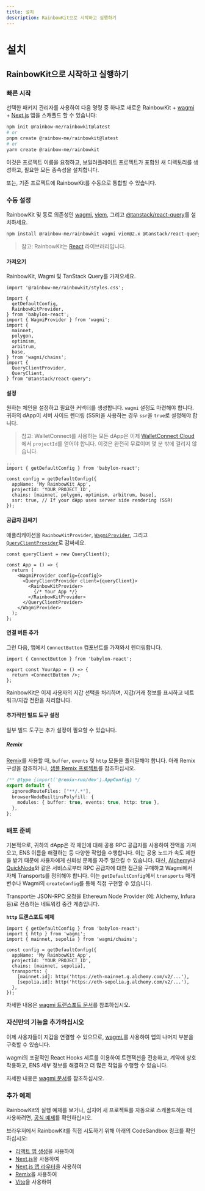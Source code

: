 ```yaml
---
title: 설치
description: RainbowKit으로 시작하고 실행하기
---
```


# 설치

## RainbowKit으로 시작하고 실행하기

### 빠른 시작

선택한 패키지 관리자를 사용하여 다음 명령 중 하나로 새로운 RainbowKit + [wagmi](https://wagmi.sh) + [Next.js](https://nextjs.org) 앱을 스캐폴드 할 수 있습니다:

```bash
npm init @rainbow-me/rainbowkit@latest
# or
pnpm create @rainbow-me/rainbowkit@latest
# or
yarn create @rainbow-me/rainbowkit
```

이것은 프로젝트 이름을 요청하고, 보일러플레이트 프로젝트가 포함된 새 디렉토리를 생성하고, 필요한 모든 종속성을 설치합니다.

또는, 기존 프로젝트에 RainbowKit를 수동으로 통합할 수 있습니다.

### 수동 설정

RainbowKit 및 동료 의존성인 [wagmi](https://wagmi.sh/), [viem](https://viem.sh), 그리고 [@tanstack/react-query](https://tanstack.com/query/v5)를 설치하세요.

```bash
npm install @rainbow-me/rainbowkit wagmi viem@2.x @tanstack/react-query
```

> 참고: RainbowKit는 [React](https://reactjs.org/) 라이브러리입니다.

#### 가져오기

RainbowKit, Wagmi 및 TanStack Query를 가져오세요.

```tsx
import '@rainbow-me/rainbowkit/styles.css';

import {
  getDefaultConfig,
  RainbowKitProvider,
} from 'babylon-react';
import { WagmiProvider } from 'wagmi';
import {
  mainnet,
  polygon,
  optimism,
  arbitrum,
  base,
} from 'wagmi/chains';
import {
  QueryClientProvider,
  QueryClient,
} from "@tanstack/react-query";
```

#### 설정

원하는 체인을 설정하고 필요한 커넥터를 생성합니다. `wagmi` 설정도 마련해야 합니다. 귀하의 dApp이 서버 사이드 렌더링 (SSR)을 사용하는 경우 `ssr`을 `true`로 설정해야 합니다.

> 참고: WalletConnect를 사용하는 모든 dApp은 이제 [WalletConnect Cloud](https://cloud.walletconnect.com/)에서 `projectId`를 얻어야 합니다. 이것은 완전히 무료이며 몇 분 밖에 걸리지 않습니다.

```tsx line=4-99
...
import { getDefaultConfig } from 'babylon-react';

const config = getDefaultConfig({
  appName: 'My RainbowKit App',
  projectId: 'YOUR_PROJECT_ID',
  chains: [mainnet, polygon, optimism, arbitrum, base],
  ssr: true, // If your dApp uses server side rendering (SSR)
});
```

#### 공급자 감싸기

애플리케이션을 `RainbowKitProvider`, [`WagmiProvider`](https://wagmi.sh/react/api/WagmiProvider#wagmiprovider), 그리고 [`QueryClientProvider`](https://tanstack.com/query/v4/docs/framework/react/reference/QueryClientProvider)로 감싸세요.

```tsx
const queryClient = new QueryClient();

const App = () => {
  return (
    <WagmiProvider config={config}>
      <QueryClientProvider client={queryClient}>
        <RainbowKitProvider>
          {/* Your App */}
        </RainbowKitProvider>
      </QueryClientProvider>
    </WagmiProvider>
  );
};
```

#### 연결 버튼 추가

그런 다음, 앱에서 `ConnectButton` 컴포넌트를 가져와서 렌더링합니다.

```tsx
import { ConnectButton } from 'babylon-react';

export const YourApp = () => {
  return <ConnectButton />;
};
```

RainbowKit은 이제 사용자의 지갑 선택을 처리하며, 지갑/거래 정보를 표시하고 네트워크/지갑 전환을 처리합니다.

#### 추가적인 빌드 도구 설정

일부 빌드 도구는 추가 설정이 필요할 수 있습니다.

##### Remix

[Remix](https://remix.run)를 사용할 때, `buffer`, `events` 및 `http` 모듈을 폴리필해야 합니다. 아래 Remix 구성을 참조하거나, [샘플 Remix 프로젝트](https://github.com/rainbow-me/rainbowkit/blob/main/examples/with-remix)를 참조하십시오.

```ts
/** @type {import('@remix-run/dev').AppConfig} */
export default {
  ignoredRouteFiles: ["**/.*"],
  browserNodeBuiltinsPolyfill: {
    modules: { buffer: true, events: true, http: true },
  },
};
```

### 배포 준비

기본적으로, 귀하의 dApp은 각 체인에 대해 공용 RPC 공급자를 사용하여 잔액을 가져오고, ENS 이름을 해결하는 등 다양한 작업을 수행합니다. 이는 공용 노드가 속도 제한을 받기 때문에 사용자에게 신뢰성 문제를 자주 일으킬 수 있습니다. 대신, [Alchemy](https://www.alchemy.com/)나 [QuickNode](https://www.quicknode.com/)와 같은 서비스로부터 RPC 공급자에 대한 접근을 구매하고 Wagmi에서 자체 Transports를 정의해야 합니다. 이는 `getDefaultConfig`에서 `transports` 매개변수나 Wagmi의 `createConfig`를 통해 직접 구현할 수 있습니다.

Transport는 JSON-RPC 요청을 Ethereum Node Provider (예: Alchemy, Infura 등)로 전송하는 네트워킹 중간 계층입니다.

**`http` 트랜스포트 예제**

```tsx
import { getDefaultConfig } from 'babylon-react';
import { http } from 'wagmi';
import { mainnet, sepolia } from 'wagmi/chains';

const config = getDefaultConfig({
  appName: 'My RainbowKit App',
  projectId: 'YOUR_PROJECT_ID',
  chains: [mainnet, sepolia],
  transports: {
    [mainnet.id]: http('https://eth-mainnet.g.alchemy.com/v2/...'),
    [sepolia.id]: http('https://eth-sepolia.g.alchemy.com/v2/...'),
  },
});
```

자세한 내용은 [wagmi 트랜스포트 문서](https://wagmi.sh/core/api/transports#transports)를 참조하십시오.

### 자신만의 기능을 추가하십시오

이제 사용자들이 지갑을 연결할 수 있으므로, [wagmi.](https://wagmi.sh)를 사용하여 앱의 나머지 부분을 구축할 수 있습니다.

wagmi의 포괄적인 React Hooks 세트를 이용하여 트랜잭션을 전송하고, 계약에 상호 작용하고, ENS 세부 정보를 해결하고 더 많은 작업을 수행할 수 있습니다.

자세한 내용은 [wagmi 문서](https://wagmi.sh)를 참조하십시오.

### 추가 예제

RainbowKit의 실행 예제를 보거나, 심지어 새 프로젝트를 자동으로 스캐폴드하는 데 사용하려면, [공식 예제](https://github.com/rainbow-me/rainbowkit/tree/main/examples)를 확인하십시오.

브라우저에서 RainbowKit를 직접 시도하기 위해 아래의 CodeSandbox 링크를 확인하십시오:

- [리액트 앱 생성](https://codesandbox.io/p/sandbox/github/rainbow-me/rainbowkit/tree/main/examples/with-create-react-app)을 사용하여
- [Next.js](https://codesandbox.io/p/sandbox/github/rainbow-me/rainbowkit/tree/main/examples/with-next)을 사용하여
- [Next.js 앱 라우터](https://codesandbox.io/p/sandbox/github/rainbow-me/rainbowkit/tree/main/examples/with-next-app)을 사용하여
- [Remix](https://codesandbox.io/p/sandbox/github/rainbow-me/rainbowkit/tree/main/examples/with-remix)을 사용하여
- [Vite](https://codesandbox.io/p/sandbox/github/rainbow-me/rainbowkit/tree/main/examples/with-vite)을 사용하여
